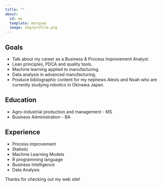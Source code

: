 ```yaml
---
title: ""
about:
  id: me
  template: marquee
  image: img/profile.png
---
```


:::{#me}

## Goals

- Talk about my career as a Business & Process Improvement Analyst.
- Lean principles, PDCA and quality tools.
- Machine learning applied to manufacturing.
- Data analysis in advanced manufacturing.
- Produce bibliographic content for my nephews Alexis and Noah who are currently studying robotics in Okinawa Japan.

## Education

- Agro-industrial production and management - MS
- Business Administration - BA

## Experience

- Process improvement
- Statistic
- Machine Learning Models
- R programming language
- Business Intelligence
- Data Analysis

:::

Thanks for checking out my web site!
